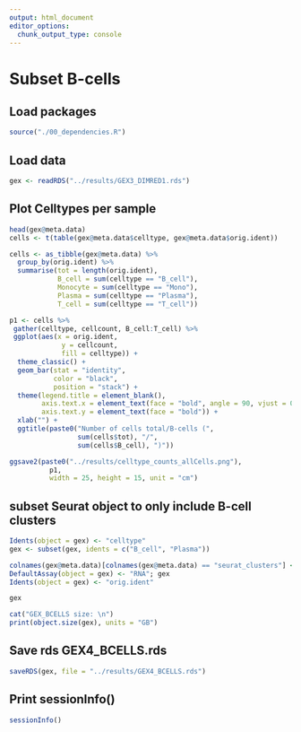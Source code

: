 ```yaml
---
output: html_document
editor_options: 
  chunk_output_type: console
---
```



# Subset B-cells {#Subset_B-cells}
## Load packages

```r

source("./00_dependencies.R")

```


## Load data

```r

gex <- readRDS("../results/GEX3_DIMRED1.rds")

```


## Plot Celltypes per sample

```r

head(gex@meta.data)
cells <- t(table(gex@meta.data$celltype, gex@meta.data$orig.ident))

cells <- as_tibble(gex@meta.data) %>%
  group_by(orig.ident) %>%
  summarise(tot = length(orig.ident),
            B_cell = sum(celltype == "B_cell"),
            Monocyte = sum(celltype == "Mono"),
            Plasma = sum(celltype == "Plasma"),
            T_cell = sum(celltype == "T_cell")) 

p1 <- cells %>% 
 gather(celltype, cellcount, B_cell:T_cell) %>% 
 ggplot(aes(x = orig.ident, 
             y = cellcount, 
             fill = celltype)) + 
  theme_classic() + 
  geom_bar(stat = "identity", 
           color = "black", 
           position = "stack") + 
  theme(legend.title = element_blank(),
        axis.text.x = element_text(face = "bold", angle = 90, vjust = 0.5, hjust = 1),
        axis.text.y = element_text(face = "bold")) +
  xlab("") +
  ggtitle(paste0("Number of cells total/B-cells (", 
                 sum(cells$tot), "/", 
                 sum(cells$B_cell), ")"))

ggsave2(paste0("../results/celltype_counts_allCells.png"), 
          p1,
          width = 25, height = 15, unit = "cm")


```


## subset Seurat object to only include B-cell clusters

```r

Idents(object = gex) <- "celltype"
gex <- subset(gex, idents = c("B_cell", "Plasma"))

colnames(gex@meta.data)[colnames(gex@meta.data) == "seurat_clusters"] <- "seurat_clusters_1"
DefaultAssay(object = gex) <- "RNA"; gex
Idents(object = gex) <- "orig.ident"

gex

cat("GEX_BCELLS size: \n")
print(object.size(gex), units = "GB")


```


## Save rds GEX4_BCELLS.rds

```r

saveRDS(gex, file = "../results/GEX4_BCELLS.rds")

```


## Print sessionInfo()

```r

sessionInfo()

```

